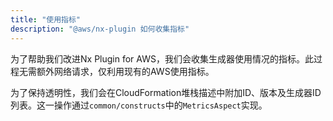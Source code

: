 ```yaml
---
title: "使用指标"
description: "@aws/nx-plugin 如何收集指标"
---
```




为了帮助我们改进Nx Plugin for AWS，我们会收集生成器使用情况的指标。此过程无需额外网络请求，仅利用现有的AWS使用指标。

为了保持透明性，我们会在CloudFormation堆栈描述中附加ID、版本及生成器ID列表。这一操作通过`common/constructs`中的`MetricsAspect`实现。